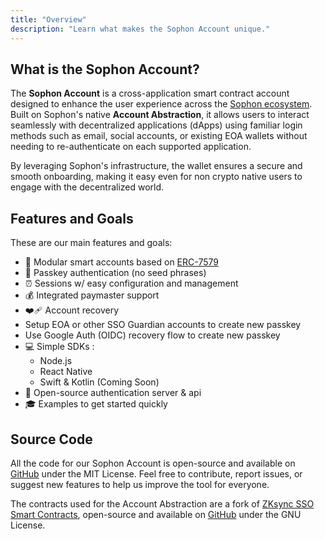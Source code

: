 ```yaml
---
title: "Overview"
description: "Learn what makes the Sophon Account unique."
---
```


## What is the Sophon Account?

The **Sophon Account** is a cross-application smart contract account designed to enhance the user experience across the [Sophon ecosystem](/build/partners/overview). Built on Sophon's native **Account Abstraction**, it allows users to interact seamlessly with decentralized applications (dApps) using familiar login methods such as email, social accounts, or existing EOA wallets without needing to re-authenticate on each supported application.

By leveraging Sophon's infrastructure, the wallet ensures a secure and smooth onboarding, making it easy even for non crypto native users to engage with the decentralized world.

## Features and Goals

These are our main features and goals:

- 🧩 Modular smart accounts based on [ERC-7579](https://eips.ethereum.org/EIPS/eip-7579#modules)
- 🔑 Passkey authentication (no seed phrases)
- ⏰ Sessions w/ easy configuration and management
- 💰 Integrated paymaster support
- ❤️‍🩹 Account recovery
- Setup EOA or other SSO Guardian accounts to create new passkey
- Use Google Auth (OIDC) recovery flow to create new passkey
- 💻 Simple SDKs :
  - Node.js
  - React Native
  - Swift & Kotlin (Coming Soon)
- 🤝 Open-source authentication server & api
- 🎓 Examples to get started quickly

## Source Code

All the code for our Sophon Account is open-source and available on [GitHub](https://github.com/sophon-org/sophon-account-sso) under the MIT License. Feel free to contribute, report issues, or suggest new features to help us improve the tool for everyone.

The contracts used for the Account Abstraction are a fork of [ZKsync SSO Smart Contracts](https://github.com/matter-labs/zksync-sso-clave-contracts), open-source and available on [GitHub](https://github.com/sophon-org/zksync-sso-clave-contracts) under the GNU License.
